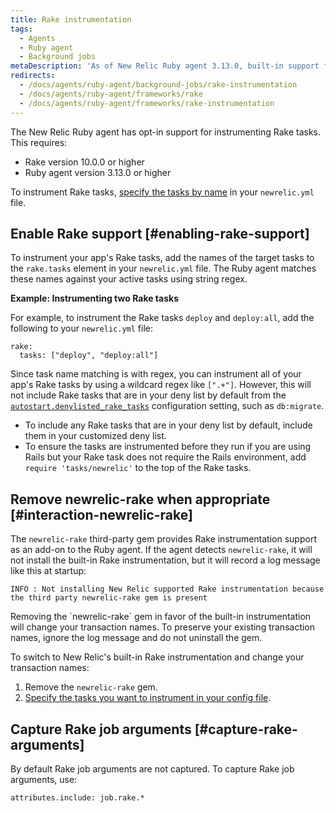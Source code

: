 ```yaml
---
title: Rake instrumentation
tags:
  - Agents
  - Ruby agent
  - Background jobs
metaDescription: 'As of New Relic Ruby agent 3.13.0, built-in support for instrumenting Rake tasks (10.0.0 and higher) is available on an opt-in basis.'
redirects:
  - /docs/agents/ruby-agent/background-jobs/rake-instrumentation
  - /docs/agents/ruby-agent/frameworks/rake
  - /docs/agents/ruby-agent/frameworks/rake-instrumentation
---
```


The New Relic Ruby agent has opt-in support for instrumenting Rake tasks. This requires:

* Rake version 10.0.0 or higher
* Ruby agent version 3.13.0 or higher

To instrument Rake tasks, [specify the tasks by name](#enabling-rake-support) in your `newrelic.yml` file.

## Enable Rake support [#enabling-rake-support]

To instrument your app's Rake tasks, add the names of the target tasks to the `rake.tasks` element in your `newrelic.yml` file. The Ruby agent matches these names against your active tasks using string regex.

**Example: Instrumenting two Rake tasks**

For example, to instrument the Rake tasks `deploy` and `deploy:all`, add the following to your `newrelic.yml` file:

```
rake:
  tasks: ["deploy", "deploy:all"]
```

Since task name matching is with regex, you can instrument all of your app's Rake tasks by using a wildcard regex like `[".+"]`. However, this will not include Rake tasks that are in your deny list by default from the [`autostart.denylisted_rake_tasks`](/docs/apm/agents/ruby-agent/configuration/ruby-agent-configuration/#autostart-denylisted_rake_tasks) configuration setting, such as `db:migrate`.

* To include any Rake tasks that are in your deny list by default, include them in your customized deny list.
* To ensure the tasks are instrumented before they run if you are using Rails but your Rake task does not require the Rails environment, add `require 'tasks/newrelic'` to the top of the Rake tasks.

## Remove newrelic-rake when appropriate [#interaction-newrelic-rake]

The `newrelic-rake` third-party gem provides Rake instrumentation support as an add-on to the Ruby agent. If the agent detects `newrelic-rake`, it will not install the built-in Rake instrumentation, but it will record a log message like this at startup:

```
INFO : Not installing New Relic supported Rake instrumentation because the third party newrelic-rake gem is present
```

<Callout variant="caution">
  Removing the `newrelic-rake` gem in favor of the built-in instrumentation will change your transaction names. To preserve your existing transaction names, ignore the log message and do not uninstall the gem.
</Callout>

To switch to New Relic's built-in Rake instrumentation and change your transaction names:

1. Remove the `newrelic-rake` gem.
2. [Specify the tasks you want to instrument in your config file](#enabling-rake-support).

## Capture Rake job arguments [#capture-rake-arguments]

By default Rake job arguments are not captured. To capture Rake job arguments, use:

```
attributes.include: job.rake.*
```
